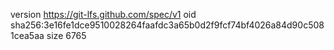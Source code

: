 version https://git-lfs.github.com/spec/v1
oid sha256:3e16fe1dce9510028264faafdc3a65b0d2f9fcf74bf4026a84d90c5081cea5aa
size 6765
